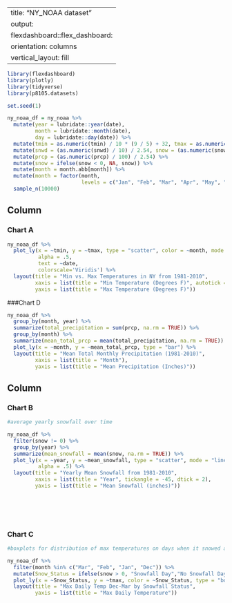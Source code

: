 
---
title: "NY_NOAA dataset"
output: 
  flexdashboard::flex_dashboard:
    orientation: columns
    vertical_layout: fill
---



```r
library(flexdashboard)
library(plotly)
library(tidyverse)
library(p8105.datasets)

```


```r

set.seed(1)

ny_noaa_df = ny_noaa %>%
  mutate(year = lubridate::year(date),
         month = lubridate::month(date),
         day = lubridate::day(date)) %>%
  mutate(tmin = as.numeric(tmin) / 10 * (9 / 5) + 32, tmax = as.numeric(tmax) / 10 * (9 / 5) + 32) %>%
  mutate(snwd = (as.numeric(snwd) / 10) / 2.54, snow = (as.numeric(snow) / 10) / 2.54) %>%
  mutate(prcp = (as.numeric(prcp) / 100) / 2.54) %>%
  mutate(snow = ifelse(snow < 0, NA, snow)) %>%
  mutate(month = month.abb[month]) %>%
  mutate(month = factor(month, 
                        levels = c("Jan", "Feb", "Mar", "Apr", "May", "Jun", "Jul", "Aug", "Sep", "Oct", "Nov", "Dec"))) %>%
  sample_n(10000)
```


Column {data-width=650}
-----------------------------------------------------------------------

### Chart A
```r
ny_noaa_df %>%
  plot_ly(x = ~tmin, y = ~tmax, type = "scatter", color = ~month, mode = "markers",
          alpha = .5,
          text = ~date,
          colorscale='Viridis') %>%
  layout(title = "Min vs. Max Temperatures in NY from 1981-2010",
         xaxis = list(title = "Min Temperature (Degrees F)", autotick = F, dtick = 10),
         yaxis = list(title = "Max Temperature (Degrees F)"))
```

###Chart D

```r

ny_noaa_df %>%
  group_by(month, year) %>%
  summarize(total_precipitation = sum(prcp, na.rm = TRUE)) %>%
  group_by(month) %>%
  summarize(mean_total_prcp = mean(total_precipitation, na.rm = TRUE)) %>%
  plot_ly(x = ~month, y = ~mean_total_prcp, type = "bar") %>%
  layout(title = "Mean Total Monthly Precipitation (1981-2010)",
         xaxis = list(title = "Month"),
         yaxis = list(title = "Mean Precipitation (Inches)"))


```



Column {data-width=350}
-----------------------------------------------------------------------

### Chart B

```r
#average yearly snowfall over time

ny_noaa_df %>% 
  filter(snow != 0) %>%
  group_by(year) %>%
  summarize(mean_snowfall = mean(snow, na.rm = TRUE)) %>%
  plot_ly(x = ~year, y = ~mean_snowfall, type = "scatter", mode = "lines",
          alpha = .5) %>%
  layout(title = "Yearly Mean Snowfall from 1981-2010",
         xaxis = list(title = "Year", tickangle = -45, dtick = 2),
         yaxis = list(title = "Mean Snowfall (inches)"))

  





```

### Chart C

```r

#boxplots for distribution of max temperatures on days when it snowed and didn't snow in dec - march 

ny_noaa_df %>%
  filter(month %in% c("Mar", "Feb", "Jan", "Dec")) %>%
  mutate(Snow_Status = ifelse(snow > 0, "Snowfall Day","No Snowfall Day")) %>%
  plot_ly(x = ~Snow_Status, y = ~tmax, color = ~Snow_Status, type = "box") %>%
  layout(title = "Max Daily Temp Dec-Mar by Snowfall Status",
         yaxis = list(title = "Max Daily Temperature"))
  

```

